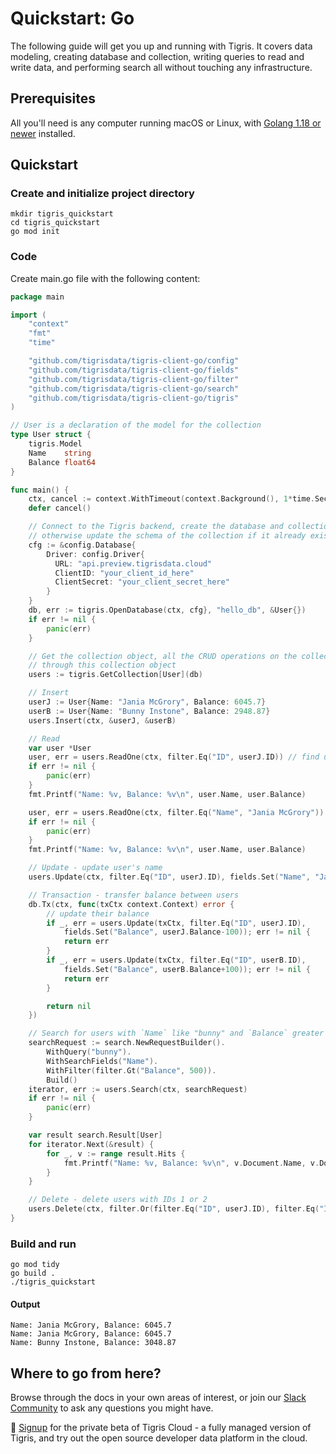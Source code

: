 
# Quickstart: Go

The following guide will get you up and running with Tigris. It covers
data modeling, creating database and collection, writing queries to read and
write data, and performing search all without touching any infrastructure.

## Prerequisites

All you'll need is any computer running macOS or Linux, with
[Golang 1.18 or newer](https://go.dev/dl/) installed.

<TigrisCloud />

## Quickstart

### Create and initialize project directory

```shell
mkdir tigris_quickstart
cd tigris_quickstart
go mod init
```

### Code

Create main.go file with the following content:

```go title=main.go
package main

import (
	"context"
	"fmt"
	"time"

	"github.com/tigrisdata/tigris-client-go/config"
	"github.com/tigrisdata/tigris-client-go/fields"
	"github.com/tigrisdata/tigris-client-go/filter"
	"github.com/tigrisdata/tigris-client-go/search"
	"github.com/tigrisdata/tigris-client-go/tigris"
)

// User is a declaration of the model for the collection
type User struct {
	tigris.Model
	Name    string
	Balance float64
}

func main() {
	ctx, cancel := context.WithTimeout(context.Background(), 1*time.Second)
	defer cancel()

	// Connect to the Tigris backend, create the database and collection if they don't exist,
	// otherwise update the schema of the collection if it already exists
	cfg := &config.Database{
		Driver: config.Driver{
          URL: "api.preview.tigrisdata.cloud"
          ClientID: "your_client_id_here"
          ClientSecret: "your_client_secret_here"
		}
	}
	db, err := tigris.OpenDatabase(ctx, cfg}, "hello_db", &User{})
	if err != nil {
		panic(err)
	}

	// Get the collection object, all the CRUD operations on the collection will be performed
	// through this collection object
	users := tigris.GetCollection[User](db)

	// Insert
	userJ := User{Name: "Jania McGrory", Balance: 6045.7}
	userB := User{Name: "Bunny Instone", Balance: 2948.87}
	users.Insert(ctx, &userJ, &userB)

	// Read
	var user *User
	user, err = users.ReadOne(ctx, filter.Eq("ID", userJ.ID)) // find user with primary key field
	if err != nil {
		panic(err)
	}
	fmt.Printf("Name: %v, Balance: %v\n", user.Name, user.Balance)

	user, err = users.ReadOne(ctx, filter.Eq("Name", "Jania McGrory")) // find user with Name Jania McGrory
	if err != nil {
		panic(err)
	}
	fmt.Printf("Name: %v, Balance: %v\n", user.Name, user.Balance)

	// Update - update user's name
	users.Update(ctx, filter.Eq("ID", userJ.ID), fields.Set("Name", "Jania McGrover"))

	// Transaction - transfer balance between users
	db.Tx(ctx, func(txCtx context.Context) error {
		// update their balance
		if _, err = users.Update(txCtx, filter.Eq("ID", userJ.ID),
			fields.Set("Balance", userJ.Balance-100)); err != nil {
			return err
		}
		if _, err = users.Update(txCtx, filter.Eq("ID", userB.ID),
			fields.Set("Balance", userB.Balance+100)); err != nil {
			return err
		}

		return nil
	})

	// Search for users with `Name` like "bunny" and `Balance` greater than 500
	searchRequest := search.NewRequestBuilder().
		WithQuery("bunny").
		WithSearchFields("Name").
		WithFilter(filter.Gt("Balance", 500)).
		Build()
	iterator, err := users.Search(ctx, searchRequest)
	if err != nil {
		panic(err)
	}

	var result search.Result[User]
	for iterator.Next(&result) {
		for _, v := range result.Hits {
			fmt.Printf("Name: %v, Balance: %v\n", v.Document.Name, v.Document.Balance)
		}
	}

	// Delete - delete users with IDs 1 or 2
	users.Delete(ctx, filter.Or(filter.Eq("ID", userJ.ID), filter.Eq("ID", userB.ID)))
}
```

### Build and run

```shell
go mod tidy
go build .
./tigris_quickstart
```

#### Output

```
Name: Jania McGrory, Balance: 6045.7
Name: Jania McGrory, Balance: 6045.7
Name: Bunny Instone, Balance: 3048.87
```

## Where to go from here?

Browse through the docs in your own areas of interest, or join our
[Slack Community](https://join.slack.com/t/tigrisdatacommunity/shared_invite/zt-16fn5ogio-OjxJlgttJIV0ZDywcBItJQ)
to ask any questions you might have.

🚀 [Signup](https://www.tigrisdata.com/beta) for the
private beta of Tigris Cloud - a fully managed version of Tigris, and try
out the open source developer data platform in the cloud.
